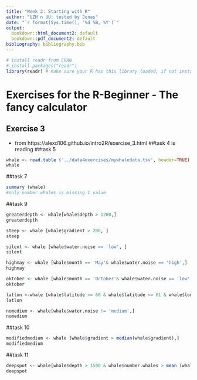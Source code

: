 ```yaml
---
title: "Week 2: Starting with R"
author: "UZH n UU: tested by Jonas"
date: "`r format(Sys.time(), '%d %B, %Y')`"
output:
  bookdown::html_document2: default
  bookdown::pdf_document2: default
bibliography: bibliography.bib
---
```


```r
# install readr from CRAN
# install.packages("readr")
library(readr) # make sure your R has this library loaded, if not install it (see line above)
```

# Exercises for the R-Beginner - The fancy calculator

## Exercise 3
* from https://alexd106.github.io/intro2R/exercise_3.html
##task 4 is reading 
##task 5
```r
whale <- read.table ('../data4exercises/mywhaledata.tsv', header=TRUE)
whale 
```
##task 7
```r
summary (whale)
#only number.whales is missing 1 value 
``` 
##task 9 
```r
greaterdepth <- whale[whale$depth > 1200,]
greaterdepth
```

```r
steep <- whale [whale$gradient > 200, ]
steep
``` 
```r
silent <- whale [whale$water.noise == 'low', ]
silent
```
```r
highmay <- whale [whale$month == 'May'& whale$water.noise == 'high',]
highmay
```
```r
oktober <- whale [whale$month == 'October'& whale$water.noise == 'low' & whale$gradient > median(whale$gradient),]
oktober
```
```r
latlon <-whale [whale$latitude >= 60 & whale$latitude <= 61 & whale$longitude >= -6 & whale$longitude <=-4,]
latlon
```

```r
nomedium <- whale[whale$water.noise != 'medium',]
nomedium
```
##task 10
```r
modifiedmedium <- whale [whale$gradient > median(whale$gradient),]
modifiedmedium
```
##task 11
```r
deepspot <- whale[whale$depth > 1500 & whale$number.whales > mean (whale$number.whales, na.rm = TRUE),]
deepspot
```
